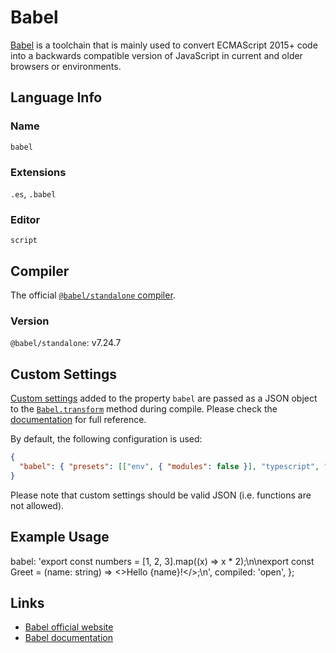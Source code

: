 # Babel

[Babel](https://babeljs.io/) is a toolchain that is mainly used to convert ECMAScript 2015+ code into a backwards compatible version of JavaScript in current and older browsers or environments.

## Language Info

### Name

`babel`

### Extensions

`.es`, `.babel`

### Editor

`script`

## Compiler

The official [`@babel/standalone` compiler](https://babeljs.io/docs/babel-standalone).

### Version

`@babel/standalone`: v7.24.7

## Custom Settings

[Custom settings](../advanced/custom-settings.mdx) added to the property `babel` are passed as a JSON object to the [`Babel.transform`](https://babeljs.io/docs/babel-standalone#api) method during compile. Please check the [documentation](https://babeljs.io/docs/babel-core/) for full reference.

By default, the following configuration is used:

```json
{
  "babel": { "presets": [["env", { "modules": false }], "typescript", "react"] }
}
```

Please note that custom settings should be valid JSON (i.e. functions are not allowed).

## Example Usage


  babel:
    'export const numbers = [1, 2, 3].map((x) => x * 2);\n\nexport const Greet = (name: string) => <>Hello {name}!</>;\n',
  compiled: 'open',
};

<LiveCodes params={params}></LiveCodes>

## Links

- [Babel official website](https://babeljs.io/)
- [Babel documentation](https://babeljs.io/docs/)

